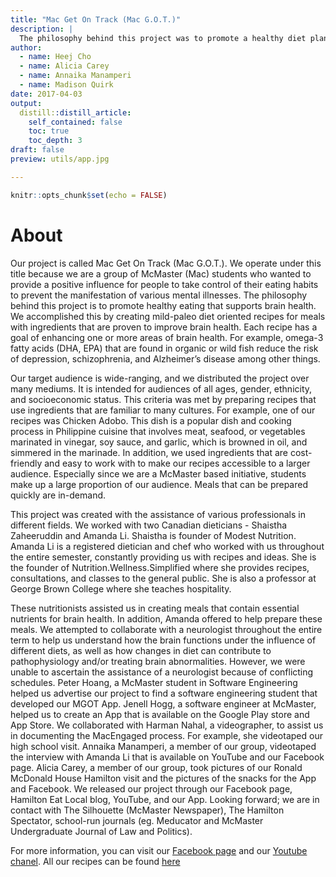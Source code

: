 ```yaml
---
title: "Mac Get On Track (Mac G.O.T.)"
description: |
  The philosophy behind this project was to promote a healthy diet plan that supports brain health. An app (both iOS and Android) was created to provide detailed information on the benefits of neo-paleo diet on brain health. In the app, users can find dietitian approved recipes that can be used to create a personal neo-paleo meal plan.  
author:
  - name: Heej Cho
  - name: Alicia Carey
  - name: Annaika Manamperi
  - name: Madison Quirk
date: 2017-04-03
output:
  distill::distill_article:
    self_contained: false
    toc: true
    toc_depth: 3
draft: false
preview: utils/app.jpg

---
```



```r
knitr::opts_chunk$set(echo = FALSE)
```

# About

Our project is called Mac Get On Track (Mac G.O.T.). We operate under this title because we are a group of McMaster (Mac) students who wanted to provide a positive influence for people to take control of their eating habits to prevent the manifestation of various mental illnesses. The philosophy behind this project is to promote healthy eating that supports brain health. We accomplished this by creating mild-paleo diet oriented recipes for meals with ingredients that are proven to improve brain health. Each recipe has a goal of enhancing one or more areas of brain health. For example, omega-3 fatty acids (DHA, EPA) that are found in organic or wild fish reduce the risk of depression, schizophrenia, and Alzheimer’s disease among other things. 

Our target audience is wide-ranging, and we distributed the project over many mediums. It is intended for audiences of all ages, gender, ethnicity, and socioeconomic status. This criteria was met by preparing recipes that use ingredients that are familiar to many cultures. For example, one of our recipes was Chicken Adobo. This dish is a popular dish and cooking process in Philippine cuisine that involves meat, seafood, or vegetables marinated in vinegar, soy sauce, and garlic, which is browned in oil, and simmered in the marinade. In addition, we used ingredients that are cost-friendly and easy to work with to make our recipes accessible to a larger audience. Especially since we are a McMaster based initiative, students make up a large proportion of our audience. Meals that can be prepared quickly are in-demand.

This project was created with the assistance of various professionals in different fields. We worked with two Canadian dieticians - Shaistha Zaheeruddin and Amanda Li. Shaistha is founder of Modest Nutrition. Amanda Li is a registered dietician and chef who worked with us throughout the entire semester, constantly providing us with recipes and ideas. She is the founder of Nutrition.Wellness.Simplified where she provides recipes, consultations, and classes to the general public. She is also a professor at George Brown College where she teaches hospitality. 

These nutritionists assisted us in creating meals that contain essential nutrients for brain health. In addition, Amanda offered to help prepare these meals. We attempted to collaborate with a neurologist throughout the entire term to help us understand how the brain functions under the influence of different diets, as well as how changes in diet can contribute to pathophysiology and/or treating brain abnormalities. However, we were unable to ascertain the assistance of a neurologist because of conflicting schedules. Peter Hoang, a McMaster student in Software Engineering helped us advertise our project to find a software engineering student that developed our MGOT App. Jenell Hogg, a software engineer at McMaster, helped us to create an App that is available on the Google Play store and App Store.  We collaborated with Harman Nahal, a videographer, to assist us in documenting the MacEngaged process. For example, she videotaped our high school visit. Annaika Manamperi, a member of our group, videotaped the interview with Amanda Li that is available on YouTube and our Facebook page. Alicia Carey, a member of our group, took pictures of our Ronald McDonald House Hamilton visit and the pictures of the snacks for the App and Facebook. We released our project through our Facebook page, Hamilton Eat Local blog, YouTube, and our App. Looking forward; we are in contact with The Silhouette (McMaster Newspaper), The Hamilton Spectator, school-run journals (eg. Meducator and McMaster Undergraduate Journal of Law and Politics). 

For more information, you can visit our [Facebook page](https://www.facebook.com/macgetontrack) and our [Youtube  chanel](https://www.youtube.com/channel/UCDUss9nKvV6g7M2MdFimY-w). All our recipes can be found [here](utils/recipes.pdf)